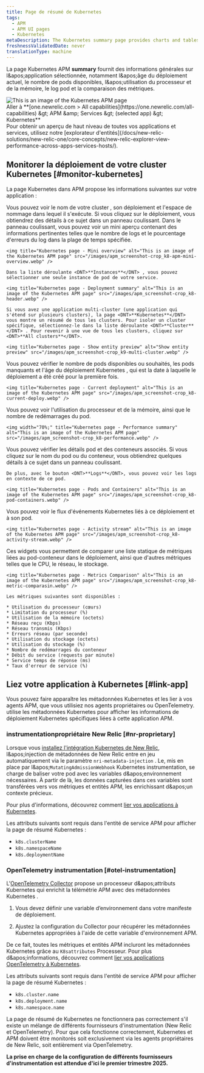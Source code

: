 ```yaml
---
title: Page de résumé de Kubernetes
tags:
  - APM
  - APM UI pages
  - Kubernetes
metaDescription: The Kubernetes summary page provides charts and tables that you can drill down into details about your selected app's performance.
freshnessValidatedDate: never
translationType: machine
---
```


La page Kubernetes APM <DNT>**summary**</DNT> fournit des informations générales sur l&amp;apos;application sélectionnée, notamment l&amp;apos;âge du déploiement actuel, le nombre de pods disponibles, l&amp;apos;utilisation du processeur et de la mémoire, le log pod et la comparaison des métriques.

<img title="Kubernetes page" alt="This is an image of the Kubernetes APM page" src="/images/apm_screenshot-crop_k8-apm-ui.webp" />

<figcaption>
  Aller à <DNT>**[one.newrelic.com &gt; All capabilities](https://one.newrelic.com/all-capabilities) &amp;gt; APM &amp;amp; Services &amp;gt; (selected app) &amp;gt; Kubernetes**</DNT>
</figcaption>

<Callout variant="tip">
  Pour obtenir un aperçu de haut niveau de toutes vos applications et services, utilisez notre [explorateur d'entités](/docs/new-relic-solutions/new-relic-one/core-concepts/new-relic-explorer-view-performance-across-apps-services-hosts/).
</Callout>

## Monitorer la déploiement de votre cluster Kubernetes [#monitor-kubernetes]

La page Kubernetes dans APM propose les informations suivantes sur votre application :

<CollapserGroup>
  <Collapser id="deployment-summary" title="Résumé du déploiement">
    Vous pouvez voir le nom de votre cluster , son déploiement et l'espace de nommage dans lequel il s'exécute. Si vous cliquez sur le déploiement, vous obtiendrez des détails à ce sujet dans un panneau coulissant. Dans le panneau coulissant, vous pouvez voir un mini aperçu contenant des informations pertinentes telles que le nombre de logs et le pourcentage d'erreurs du log dans la plage de temps spécifiée.

    <img title="Kubernetes page - Mini overview" alt="This is an image of the Kubernetes APM page" src="/images/apm_screenshot-crop_k8-apm-mini-overview.webp" />

    Dans la liste déroulante <DNT>**Instances**</DNT> , vous pouvez sélectionner une seule instance de pod de votre service.

    <img title="Kubernetes page - Deployment summary" alt="This is an image of the Kubernetes APM page" src="/images/apm_screenshot-crop_k8-header.webp" />

    Si vous avez une application multi-cluster (une application qui s'étend sur plusieurs clusters), la page <DNT>**Kubernetes**</DNT> vous montre un résumé de tous les clusters. Pour isoler un cluster spécifique, sélectionnez-le dans la liste déroulante <DNT>**Cluster**</DNT> . Pour revenir à une vue de tous les clusters, cliquez sur <DNT>**All clusters**</DNT>.

    <img title="Kubernetes page - Show entity preview" alt="Show entity preview" src="/images/apm_screenshot-crop_k9-multi-cluster.webp" />
  </Collapser>

  <Collapser id="current-deployment" title="Déploiement actuel">
    Vous pouvez vérifier le nombre de pods disponibles ou souhaités, les pods manquants et l'âge du déploiement Kubernetes , qui est la date à laquelle le déploiement a été créé pour la première fois.

    <img title="Kubernetes page - Current deployment" alt="This is an image of the Kubernetes APM page" src="/images/apm_screenshot-crop_k8-current-deploy.webp" />
  </Collapser>

  <Collapser id="performance-summary" title="Résumé des performances du déploiement">
    Vous pouvez voir l'utilisation du processeur et de la mémoire, ainsi que le nombre de redémarrages du pod.

    <img width="70%;" title="Kubernetes page - Performance summary" alt="This is an image of the Kubernetes APM page" src="/images/apm_screenshot-crop_k8-performance.webp" />
  </Collapser>

  <Collapser id="pods-containers" title="pod et conteneur">
    Vous pouvez vérifier les détails pod et des conteneurs associés. Si vous cliquez sur le nom du pod ou du conteneur, vous obtiendrez quelques détails à ce sujet dans un panneau coulissant.

    De plus, avec le bouton <DNT>**Logs**</DNT>, vous pouvez voir les logs en contexte de ce pod.

    <img title="Kubernetes page - Pods and Containers" alt="This is an image of the Kubernetes APM page" src="/images/apm_screenshot-crop_k8-pod-containers.webp" />
  </Collapser>

  <Collapser id="activity-stream" title="Flux d'activité">
    Vous pouvez voir le flux d'événements Kubernetes liés à ce déploiement et à son pod.

    <img title="Kubernetes page - Activity stream" alt="This is an image of the Kubernetes APM page" src="/images/apm_screenshot-crop_k8-activity-stream.webp" />
  </Collapser>

  <Collapser id="metrics-comparison" title="Comparaison des mesures">
    Ces widgets vous permettent de comparer une liste statique de métriques liées au pod-conteneur dans le déploiement, ainsi que d'autres métriques telles que le CPU, le réseau, le stockage.

    <img title="Kubernetes page - Metrics Comparison" alt="This is an image of the Kubernetes APM page" src="/images/apm_screenshot-crop_k8-metric-comparasin.webp" />

    Les métriques suivantes sont disponibles :

    * Utilisation du processeur (cœurs)
    * Limitation du processeur (%)
    * Utilisation de la mémoire (octets)
    * Réseau reçu (Kbps)
    * Réseau transmis (Kbps)
    * Erreurs réseau (par seconde)
    * Utilisation du stockage (octets)
    * Utilisation du stockage (%)
    * Nombre de redémarrages du conteneur
    * Débit du service (requests par minute)
    * Service temps de réponse (ms)
    * Taux d'erreur de service (%)
  </Collapser>
</CollapserGroup>

## Liez votre application à Kubernetes [#link-app]

Vous pouvez faire apparaître les métadonnées Kubernetes et les lier à vos agents APM, que vous utilisiez nos agents propriétaires ou OpenTelemetry. <InlinePopover type="apm" />utilise les métadonnées Kubernetes pour afficher les informations de déploiement Kubernetes spécifiques liées à cette application APM.

### instrumentationpropriétaire New Relic [#nr-proprietary]

Lorsque vous [installez l'intégration Kubernetes de New Relic](/install/kubernetes/), l&amp;apos;injection de métadonnées de New Relic entre en jeu automatiquement via le paramètre `nri-metadata-injection` . Le, mis en place par l&amp;apos;`MutatingAdmissionWebhook` Kubernetes instrumentation, se charge de baliser votre pod avec les variables d&amp;apos;environnement nécessaires. À partir de là, les données capturées dans ces variables sont transférées vers vos métriques et entités APM, les enrichissant d&amp;apos;un contexte précieux.

Pour plus d'informations, découvrez comment [lier vos applications à Kubernetes](/docs/kubernetes-pixie/kubernetes-integration/advanced-configuration/link-your-applications-kubernetes/).

Les attributs suivants sont requis dans l'entité de service APM pour afficher la page de résumé Kubernetes :

* `k8s.clusterName`
* `k8s.namespaceName`
* `k8s.deploymentName`

### OpenTelemetry instrumentation [#otel-instrumentation]

L'[OpenTelemetry Collector](/docs/opentelemetry/get-started/collector-processing/opentelemetry-collector-processing-intro/) propose un processeur d&amp;apos;attributs Kubernetes qui enrichit la télémétrie APM avec des métadonnées Kubernetes .

1. Vous devez définir une variable d’environnement dans votre manifeste de déploiement.

2. Ajustez la configuration du Collector pour récupérer les métadonnées Kubernetes appropriées à l'aide de cette variable d'environnement APM.

De ce fait, toutes les métriques et entités APM incluront les métadonnées Kubernetes grâce au `K8sattributes` Processeur. Pour plus d&amp;apos;informations, découvrez comment [lier vos applications OpenTelemetry à Kubernetes](/docs/kubernetes-pixie/kubernetes-integration/advanced-configuration/link-otel-applications-kubernetes/).

Les attributs suivants sont requis dans l'entité de service APM pour afficher la page de résumé Kubernetes :

* `k8s.cluster.name`
* `k8s.deployment.name`
* `k8s.namespace.name`

<Callout variant="caution">
  La page de résumé de Kubernetes ne fonctionnera pas correctement s'il existe un mélange de différents fournisseurs d'instrumentation (New Relic et OpenTelemetry). Pour que cela fonctionne correctement, Kubernetes et APM doivent être monitorés soit exclusivement via les agents propriétaires de New Relic, soit entièrement via OpenTelemetry.

  **La prise en charge de la configuration de différents fournisseurs d'instrumentation est attendue d'ici le premier trimestre 2025.**
</Callout>